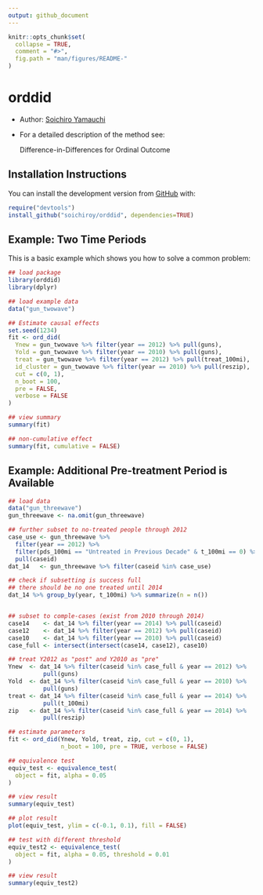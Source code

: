 ```yaml
---
output: github_document
---
```


<!-- README.md is generated from README.Rmd. Please edit that file -->

```r
knitr::opts_chunk$set(
  collapse = TRUE,
  comment = "#>",
  fig.path = "man/figures/README-"
)
```
# orddid

<!-- badges: start -->
<!-- badges: end -->


+ Author: [Soichiro Yamauchi](https://soichiroy.github.io/)

+ For a detailed description of the method see:

	Difference-in-Differences for Ordinal Outcome



## Installation Instructions

You can install the development version from [GitHub](https://github.com/) with:

``` r
require("devtools")
install_github("soichiroy/orddid", dependencies=TRUE)
```
## Example: Two Time Periods

This is a basic example which shows you how to solve a common problem:

```r
## load package
library(orddid)
library(dplyr)

## load example data
data("gun_twowave")

## Estimate causal effects
set.seed(1234)
fit <- ord_did(
  Ynew = gun_twowave %>% filter(year == 2012) %>% pull(guns),
  Yold = gun_twowave %>% filter(year == 2010) %>% pull(guns),
  treat = gun_twowave %>% filter(year == 2012) %>% pull(treat_100mi),
  id_cluster = gun_twowave %>% filter(year == 2010) %>% pull(reszip),
  cut = c(0, 1),
  n_boot = 100,
  pre = FALSE,
  verbose = FALSE
)

## view summary
summary(fit)

## non-cumulative effect
summary(fit, cumulative = FALSE)
```



## Example: Additional Pre-treatment Period is Available

```r
## load data
data("gun_threewave")
gun_threewave <- na.omit(gun_threewave)

## further subset to no-treated people through 2012
case_use <- gun_threewave %>%
  filter(year == 2012) %>%
  filter(pds_100mi == "Untreated in Previous Decade" & t_100mi == 0) %>%
  pull(caseid)
dat_14   <- gun_threewave %>% filter(caseid %in% case_use)

## check if subsetting is success full
## there should be no one treated until 2014
dat_14 %>% group_by(year, t_100mi) %>% summarize(n = n())


## subset to comple-cases (exist from 2010 through 2014)
case14    <- dat_14 %>% filter(year == 2014) %>% pull(caseid)
case12    <- dat_14 %>% filter(year == 2012) %>% pull(caseid)
case10    <- dat_14 %>% filter(year == 2010) %>% pull(caseid)
case_full <- intersect(intersect(case14, case12), case10)

## treat Y2012 as "post" and Y2010 as "pre"
Ynew  <- dat_14 %>% filter(caseid %in% case_full & year == 2012) %>%
          pull(guns)
Yold  <- dat_14 %>% filter(caseid %in% case_full & year == 2010) %>%
          pull(guns)
treat <- dat_14 %>% filter(caseid %in% case_full & year == 2014) %>%
          pull(t_100mi)
zip   <- dat_14 %>% filter(caseid %in% case_full & year == 2014) %>%
          pull(reszip)

## estimate parameters
fit <- ord_did(Ynew, Yold, treat, zip, cut = c(0, 1),
               n_boot = 100, pre = TRUE, verbose = FALSE)

## equivalence test
equiv_test <- equivalence_test(
  object = fit, alpha = 0.05
)

## view result
summary(equiv_test)

## plot result
plot(equiv_test, ylim = c(-0.1, 0.1), fill = FALSE)

## test with different threshold
equiv_test2 <- equivalence_test(
  object = fit, alpha = 0.05, threshold = 0.01
)

## view result
summary(equiv_test2)
```
